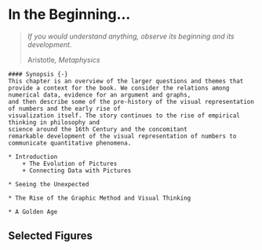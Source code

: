 # In the Beginning... {#ch01-intro}

> *If you would understand anything, observe its beginning and its development.*
>
> Aristotle, *Metaphysics*

```block
#### Synopsis {-}
This chapter is an overview of the larger questions and themes that
provide a context for the book. We consider the relations among numerical data, evidence for an argument and graphs,
and then describe some of the pre-history of the visual representation of numbers and the early rise of 
visualization itself. The story continues to the rise of empirical thinking in philosophy and
science around the 16th Century and the concomitant
remarkable development of the visual representation of numbers to communicate quantitative phenomena.
```


```block

* Introduction
	+ The Evolution of Pictures
	+ Connecting Data with Pictures

* Seeing the Unexpected

* The Rise of the Graphic Method and Visual Thinking 

* A Golden Age

```

## Selected Figures
